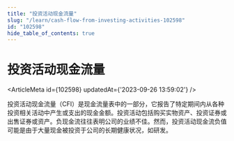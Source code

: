 ```yaml
---
title: "投资活动现金流量"
slug: "/learn/cash-flow-from-investing-activities-102598"
id: "102598"
hide_table_of_contents: true
---
```



# 投资活动现金流量

<ArticleMeta id={102598} updatedAt={'2023-09-26 13:59:02'} />
<div className='border-solid border-b border-t-0 my-4 border-[var(--ifm-color-gray-300)]' />

投资活动现金流量（CFI）是现金流量表中的一部分，它报告了特定期间内从各种投资相关活动中产生或支出的现金金额。投资活动包括购买实物资产、投资证券或出售证券或资产。负现金流往往表明公司的业绩不佳。然而，投资活动现金流负值可能是由于大量现金被投资于公司的长期健康状况，如研发。
